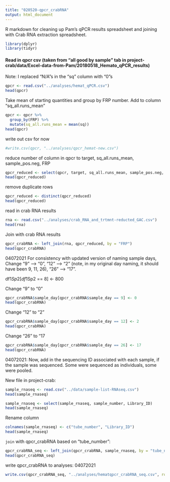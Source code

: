 ```yaml
---
title: "020520-qpcr_crabRNA"
output: html_document
---
```

R markdown for cleaning up Pam's qPCR results spreadsheet and joining with Crab RNA extraction spreadsheet. 

```r
library(dplyr)
library(tidyr)
```

#### Read in qpcr csv (taken from "all good by sample" tab in project-crab/data/Excel-data-from-Pam/20180518_Hemato_qPCR_results) 
Note: I replaced "N/A"s in the "sq" column with "0"s
```r
qpcr <- read.csv("../analyses/hemat_qPCR.csv")
head(qpcr)
```

Take mean of starting quantities and group by FRP number. Add to column "sq_all.runs_mean"
```r
qpcr <- qpcr %>%
  group_by(FRP) %>%
  mutate(sq_all.runs_mean = mean(sq))
head(qpcr)
```

write out csv for now 
```r
#write.csv(qpcr, "../analyses/qpcr_hemat-new.csv")
```

reduce number of column in qpcr to target, sq_all.runs_mean, sample_pos.neg, FRP
```r
qpcr_reduced <- select(qpcr, target, sq_all.runs_mean, sample_pos.neg, FRP)
head(qpcr_reduced)
```

remove duplicate rows
```r
qpcr_reduced <- distinct(qpcr_reduced)
head(qpcr_reduced)
```

read in crab RNA results
```r
rna <- read.csv("../analyses/crab_RNA_and_trtmnt-reducted_GAC.csv")
head(rna)
```

Join with crab RNA results
```r
qpcr_crabRNA <- left_join(rna, qpcr_reduced, by = "FRP")
head(qpcr_crabRNA)
```

04072021
For consistency with updated version of naming sample days, Change "9" --> "0", "12" --> "2" (note, in my original day naming, it should have been 9, 11, 26), "26" --> "17". 

df1$Sp2[df1$Sp2 == 8] <- 800

Change "9" to "0"
```r
qpcr_crabRNA$sample_day[qpcr_crabRNA$sample_day == 9] <- 0
head(qpcr_crabRNA)
```

Change "12" to "2"
```r
qpcr_crabRNA$sample_day[qpcr_crabRNA$sample_day == 12] <- 2
head(qpcr_crabRNA)
```

Change "26" to "17
```r
qpcr_crabRNA$sample_day[qpcr_crabRNA$sample_day == 26] <- 17
head(qpcr_crabRNA)
```

04072021:
Now, add in the sequencing ID associated with each sample, if the sample was sequenced. Some were sequenced as individuals, some were pooled. 

New file in project-crab:
```r
sample_rnaseq <- read.csv("../data/sample-list-RNAseq.csv")
head(sample_rnaseq)
```

```r
sample_rnaseq <- select(sample_rnaseq, sample_number, Library_ID)
head(sample_rnaseq)
```

Rename column 
```r
colnames(sample_rnaseq) <- c("tube_number", "Library_ID")
head(sample_rnaseq)
```

`join` with qpcr_crabRNA based on "tube_number":
```r
qpcr_crabRNA_seq <- left_join(qpcr_crabRNA, sample_rnaseq, by = "tube_number")
head(qpcr_crabRNA_seq)
```


write qpcr_crabRNA to analyses: 04072021
```r
write.csv(qpcr_crabRNA_seq, "../analyses/hematqpcr_crabRNA_seq.csv", row.names = FALSE, quote = FALSE)
```
